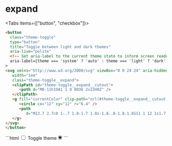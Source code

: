 
# expand 

<ToggleConfiguration name="expand">


<Tabs items={["button", "checkbox"]}>
  <Tab>
``` html
<button
  class="theme-toggle"
  type="button"
  title="Toggle between light and dark themes"
  aria-live="polite"
  <!-- Set aria-label to the current theme state to inform screen readers -->
  aria-label={theme === 'system' ? 'auto' : theme === 'light' ? 'dark' : 'light'}
>
<svg xmlns="http://www.w3.org/2000/svg" viewBox="0 0 24 24" aria-hidden="true" height="1em"
   width="1em"
   class="theme-toggle__expand">
   <clipPath id="theme-toggle__expand__cutout">
      <path d="M0-11h19A1 1 0 0036 2v22H0Z" />
   </clipPath>
   <g fill="currentColor" clip-path="url(#theme-toggle__expand__cutout)">
      <circle cx="12" cy="12" r="6.4" />
      <path
         d="M13.7 2.7c0 1-.7 1.8-1.7 1.8s-1.8-.8-1.8-1.8S11 1 12 1s1.7.7 1.7 1.7zm-3.5 19.5c0-1 .8-1.7 1.8-1.7s1.6.6 1.6 1.6-.7 1.8-1.7 1.8-1.8-.8-1.8-1.8zm11.5-8c-1 0-1.7-.7-1.7-1.7s.7-1.8 1.7-1.8 1.8.8 1.8 1.8-.9 1.6-1.9 1.6zM2.2 10.7c1 0 1.8.8 1.8 1.8s-.8 1.7-1.8 1.7-1.7-.7-1.7-1.7.7-1.8 1.7-1.8zm4.4-5.3c0 1-.8 1.7-1.7 1.7-1 0-1.8-.7-1.8-1.7s.8-1.8 1.8-1.8 1.7.8 1.7 1.8zm12.5 16c-1 0-1.8-.8-1.8-1.8s.8-1.7 1.8-1.7 1.7.7 1.7 1.7-.8 1.8-1.7 1.8zm1.8-16c0 1-.8 1.7-1.8 1.7s-1.8-.8-1.8-1.7c0-1 .8-1.8 1.8-1.8s1.8.8 1.8 1.8zm-16 12.4c1 0 1.7.8 1.7 1.8s-.7 1.7-1.7 1.7-1.8-.8-1.8-1.7c0-1 .8-1.8 1.8-1.8z" />
   </g>
</svg>
</button>
```
  </Tab>
<Tab>
```html 
<label class="theme-toggle" title="Toggle theme">
  <input type="checkbox" />
  <span class="theme-toggle-sr">Toggle theme</span>
  <svg xmlns="http://www.w3.org/2000/svg" viewBox="0 0 24 24" aria-hidden="true" height="1em"
   width="1em"
   class="theme-toggle__expand">
   <clipPath id="theme-toggle__expand__cutout">
      <path d="M0-11h19A1 1 0 0036 2v22H0Z" />
   </clipPath>
   <g fill="currentColor" clip-path="url(#theme-toggle__expand__cutout)">
      <circle cx="12" cy="12" r="6.4" />
      <path
         d="M13.7 2.7c0 1-.7 1.8-1.7 1.8s-1.8-.8-1.8-1.8S11 1 12 1s1.7.7 1.7 1.7zm-3.5 19.5c0-1 .8-1.7 1.8-1.7s1.6.6 1.6 1.6-.7 1.8-1.7 1.8-1.8-.8-1.8-1.8zm11.5-8c-1 0-1.7-.7-1.7-1.7s.7-1.8 1.7-1.8 1.8.8 1.8 1.8-.9 1.6-1.9 1.6zM2.2 10.7c1 0 1.8.8 1.8 1.8s-.8 1.7-1.8 1.7-1.7-.7-1.7-1.7.7-1.8 1.7-1.8zm4.4-5.3c0 1-.8 1.7-1.7 1.7-1 0-1.8-.7-1.8-1.7s.8-1.8 1.8-1.8 1.7.8 1.7 1.8zm12.5 16c-1 0-1.8-.8-1.8-1.8s.8-1.7 1.8-1.7 1.7.7 1.7 1.7-.8 1.8-1.7 1.8zm1.8-16c0 1-.8 1.7-1.8 1.7s-1.8-.8-1.8-1.7c0-1 .8-1.8 1.8-1.8s1.8.8 1.8 1.8zm-16 12.4c1 0 1.7.8 1.7 1.8s-.7 1.7-1.7 1.7-1.8-.8-1.8-1.7c0-1 .8-1.8 1.8-1.8z" />
   </g>
</svg>
</label>  
```
  </Tab>
</Tabs>



</ToggleConfiguration>